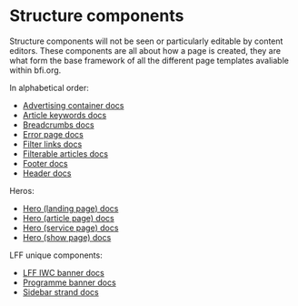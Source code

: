 <Meta title="2 Pattern Library/1 Structure/1 Structure index" />

# Structure components

Structure components will not be seen or particularly editable by content editors. These components are all about how a page is created, they are what form the base framework of all the different page templates avaliable within bfi.org.

In alphabetical order:
- [Advertising container docs](/?path=/docs/2-pattern-library-1-structure-advertising-container--mpu-example)
- [Article keywords docs](/?path=/docs/2-pattern-library-1-structure-article-keywords--normal)
- [Breadcrumbs docs](/?path=/docs/2-pattern-library-1-structure-breadcrumbs--normal)
- [Error page docs](/?path=/docs/2-pattern-library-1-structure-error-page--404-page)
- [Filter links docs](/?path=/docs/2-pattern-library-1-structure-filter-links--normal)
- [Filterable articles docs](/?path=/docs/2-pattern-library-1-structure-filterable-articles--all-articles)
- [Footer docs](/?path=/docs/2-pattern-library-1-structure-footer--footer)
- [Header docs](/?path=/docs/2-pattern-library-1-structure-header--opaque-background)

Heros:
- [Hero (landing page) docs](/?path=/docs/2-pattern-library-1-structure-hero--normal)
- [Hero (article page) docs](/?path=/docs/2-pattern-library-1-structure-hero-article--feature-example)
- [Hero (service page) docs](/?path=/docs/2-pattern-library-1-structure-hero-page--page-example-without-image)
- [Hero (show page) docs](/?path=/docs/2-pattern-library-1-structure-hero-show--film-with-1-performance-specific-time)

LFF unique components:
- [LFF IWC banner docs](/?path=/docs/2-pattern-library-1-structure-lff-iwc-banner--lff-example)
- [Programme banner docs](/?path=/docs/2-pattern-library-1-structure-programme-banner--lff-example)
- [Sidebar strand docs](/?path=/docs/2-pattern-library-1-structure-sidebar-strand-banner--example)